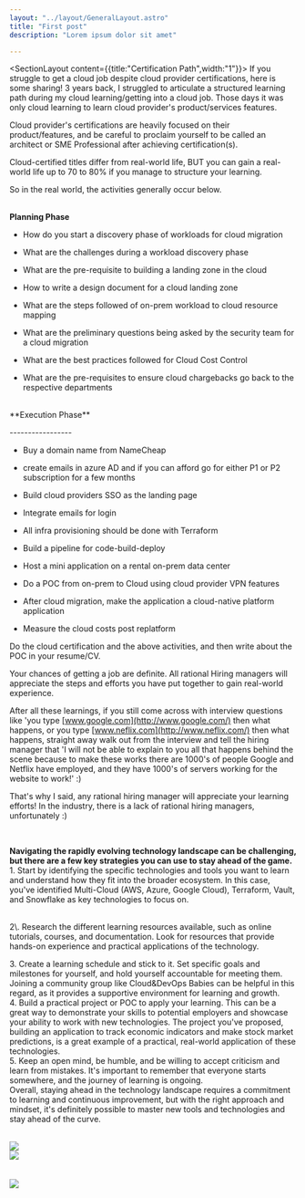 ```yaml
---
layout: "../layout/GeneralLayout.astro"
title: "First post"
description: "Lorem ipsum dolor sit amet"

---
```


<SectionLayout  content={{title:"Certification Path",width:"1"}}>
If you struggle to get a cloud job despite cloud provider certifications, here is some sharing! 3 years back, I struggled to articulate a structured learning path during my cloud learning/getting into a cloud job. Those days it was only cloud learning to learn cloud provider's product/services features.

Cloud provider's certifications are heavily focused on their product/features, and be careful to proclaim yourself to be called an architect or SME Professional after achieving certification(s).

Cloud-certified titles differ from real-world life, BUT you can gain a real-world life up to 70 to 80% if you manage to structure your learning.

So in the real world, the activities generally occur below.
<br/><br/>

**Planning Phase**



* How do you start a discovery phase of workloads for cloud migration

* What are the challenges during a workload discovery phase

* What are the pre-requisite to building a landing zone in the cloud

* How to write a design document for a cloud landing zone

* What are the steps followed of on-prem workload to cloud resource mapping

* What are the preliminary questions being asked by the security team for a cloud migration 

* What are the best practices followed for Cloud Cost Control 

* What are the pre-requisites to ensure cloud chargebacks go back to the respective departments

<br/>
**Execution Phase**

\-----------------

* Buy a domain name from NameCheap 

* create emails in azure AD and if you can afford go for either P1 or P2 subscription for a few months 

* Build cloud providers SSO as the landing page 

* Integrate emails for login 

* All infra provisioning should be done with Terraform 

* Build a pipeline for code-build-deploy 

* Host a mini application on a rental on-prem data center 

* Do a POC from on-prem to Cloud using cloud provider VPN features 

* After cloud migration, make the application a cloud-native platform application 

* Measure the cloud costs post replatform

Do the cloud certification and the above activities, and then write about the POC in your resume/CV.

Your chances of getting a job are definite. All rational Hiring managers will appreciate the steps and efforts you have put together to gain real-world experience.

After all these learnings, if you still come across with interview questions like 'you type [www.google.com](http://www.google.com/) then what happens, or you type [www.neflix.com](http://www.neflix.com/) then what happens, straight away walk out from the interview and tell the hiring manager that 'I will not be able to explain to you all that happens behind the scene because to make these works there are 1000's of people Google and Netflix have employed, and they have 1000's of servers working for the website to work!' :)

That's why I said, any rational hiring manager will appreciate your learning efforts! In the industry, there is a lack of rational hiring managers, unfortunately :)


<br/>
    
**Navigating the rapidly evolving technology landscape can be challenging, but there are a few key strategies you can use to stay ahead of the game.**
 <br/>
1\. Start by identifying the specific technologies and tools you want to learn and understand how they fit into the broader ecosystem. In this case, you've identified Multi-Cloud (AWS, Azure, Google Cloud), Terraform, Vault, and Snowflake as key technologies to focus on.

 <br/> 
2\. Research the different learning resources available, such as online tutorials, courses, and documentation. Look for resources that provide hands-on experience and practical applications of the technology.
 <br/> 

3\. Create a learning schedule and stick to it. Set specific goals and milestones for yourself, and hold yourself accountable for meeting them. Joining a community group like Cloud&DevOps Babies can be helpful in this regard, as it provides a supportive environment for learning and growth.
 <br/> 
4\. Build a practical project or POC to apply your learning. This can be a great way to demonstrate your skills to potential employers and showcase your ability to work with new technologies. The project you've proposed, building an application to track economic indicators and make stock market predictions, is a great example of a practical, real-world application of these technologies.
 <br/> 
5\. Keep an open mind, be humble, and be willing to accept criticism and learn from mistakes. It's important to remember that everyone starts somewhere, and the journey of learning is ongoing.
 <br/> 
Overall, staying ahead in the technology landscape requires a commitment to learning and continuous improvement, but with the right approach and mindset, it's definitely possible to master new tools and technologies and stay ahead of the curve.
 <br/> <br/>

<div class="sm:grid-cols-2 md:grid-cols-3 lg:grid-cols-2 gap-4  ">
    <div class="bg-white rounded-lg shadow-md p-6">
    <img src="./aws_cert.svg"/>
    </div>
     <div class="bg-white rounded-lg shadow-md p-6">
    <img src="./azure_cert.svg"/>
    </div>
</div>
<br/> <br/>
<div class="md:w-1/2 ">
    <img src="./azure_cert.svg"/>
</div>
 

</SectionLayout>